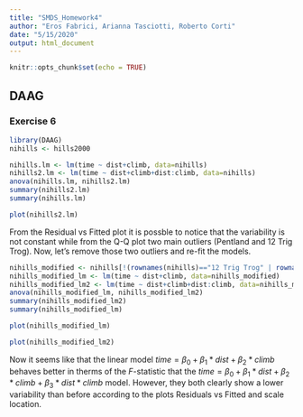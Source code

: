 ```yaml
---
title: "SMDS_Homework4"
author: "Eros Fabrici, Arianna Tasciotti, Roberto Corti"
date: "5/15/2020"
output: html_document
---
```


```r
knitr::opts_chunk$set(echo = TRUE)
```

## DAAG

### Exercise 6
```r
library(DAAG)
nihills <- hills2000

nihills.lm <- lm(time ~ dist+climb, data=nihills)
nihills2.lm <- lm(time ~ dist+climb+dist:climb, data=nihills)
anova(nihills.lm, nihills2.lm)
summary(nihills2.lm)
summary(nihills.lm)

```

```r
plot(nihills2.lm)
```

From the Residual vs Fitted plot it is possble to notice that the variability is not constant while from the Q-Q plot two main outliers (Pentland and  12 Trig Trog).
Now, let's remove those two outliers and re-fit the models.
```r
nihills_modified <- nihills[!(rownames(nihills)=="12 Trig Trog" | rownames(nihills)=="Pentland"),]
nihills_modified_lm <- lm(time ~ dist+climb, data=nihills_modified)
nihills_modified_lm2 <- lm(time ~ dist+climb+dist:climb, data=nihills_modified)
anova(nihills_modified_lm, nihills_modified_lm2)
summary(nihills_modified_lm2)
summary(nihills_modified_lm)
```
```r
plot(nihills_modified_lm)
```
```r
plot(nihills_modified_lm2)
```
Now it seems like that the linear model $time = \beta_0+\beta_1*dist+\beta_2*climb$ behaves better in therms of the $F$-statistic that the $time = \beta_0+\beta_1*dist+\beta_2*climb + \beta_3*dist*climb$ model. However, they both clearly show a lower variability than before according to the plots Residuals vs Fitted and scale location.






